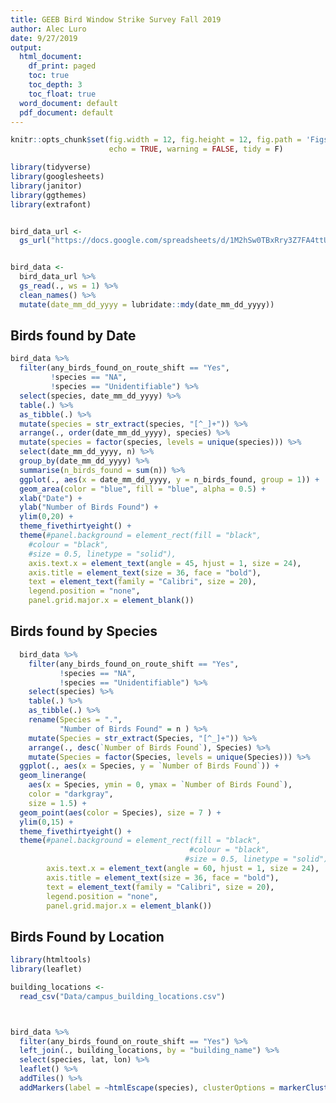```yaml
---
title: GEEB Bird Window Strike Survey Fall 2019
author: Alec Luro
date: 9/27/2019
output:
  html_document:
    df_print: paged
    toc: true
    toc_depth: 3
    toc_float: true
  word_document: default
  pdf_document: default
---
```



```r
knitr::opts_chunk$set(fig.width = 12, fig.height = 12, fig.path = 'Figs/', fig.align = "center",
                      echo = TRUE, warning = FALSE, tidy = F)
```

```r

library(tidyverse)
library(googlesheets)
library(janitor)
library(ggthemes)
library(extrafont)


bird_data_url <-
  gs_url("https://docs.google.com/spreadsheets/d/1M2hSw0TBxRry3Z7FA4ttU3QAvnoWHhb2MKV7J4tgUbQ/edit#gid=0")


bird_data <-
  bird_data_url %>% 
  gs_read(., ws = 1) %>% 
  clean_names() %>% 
  mutate(date_mm_dd_yyyy = lubridate::mdy(date_mm_dd_yyyy))


```

## Birds found by Date

```r
bird_data %>%
  filter(any_birds_found_on_route_shift == "Yes",
         !species == "NA",
         !species == "Unidentifiable") %>% 
  select(species, date_mm_dd_yyyy) %>% 
  table(.) %>% 
  as_tibble(.) %>% 
  mutate(species = str_extract(species, "[^_]+")) %>%
  arrange(., order(date_mm_dd_yyyy), species) %>% 
  mutate(species = factor(species, levels = unique(species))) %>%
  select(date_mm_dd_yyyy, n) %>% 
  group_by(date_mm_dd_yyyy) %>% 
  summarise(n_birds_found = sum(n)) %>%
  ggplot(., aes(x = date_mm_dd_yyyy, y = n_birds_found, group = 1)) + 
  geom_area(color = "blue", fill = "blue", alpha = 0.5) +
  xlab("Date") +
  ylab("Number of Birds Found") +
  ylim(0,20) + 
  theme_fivethirtyeight() + 
  theme(#panel.background = element_rect(fill = "black",
    #colour = "black",
    #size = 0.5, linetype = "solid"),
    axis.text.x = element_text(angle = 45, hjust = 1, size = 24),
    axis.title = element_text(size = 36, face = "bold"),
    text = element_text(family = "Calibri", size = 20),
    legend.position = "none",
    panel.grid.major.x = element_blank())
```

## Birds found by Species

```r
  bird_data %>%
    filter(any_birds_found_on_route_shift == "Yes",
           !species == "NA",
           !species == "Unidentifiable") %>% 
    select(species) %>% 
    table(.) %>% 
    as_tibble(.) %>% 
    rename(Species = ".",
           "Number of Birds Found" = n ) %>%
    mutate(Species = str_extract(Species, "[^_]+")) %>%
    arrange(., desc(`Number of Birds Found`), Species) %>% 
    mutate(Species = factor(Species, levels = unique(Species))) %>% 
  ggplot(., aes(x = Species, y = `Number of Birds Found`)) + 
  geom_linerange(
    aes(x = Species, ymin = 0, ymax = `Number of Birds Found`), 
    color = "darkgray",
    size = 1.5) +
  geom_point(aes(color = Species), size = 7 ) +
  ylim(0,15) +
  theme_fivethirtyeight() + 
  theme(#panel.background = element_rect(fill = "black",
                                        #colour = "black",
                                       #size = 0.5, linetype = "solid"),
        axis.text.x = element_text(angle = 60, hjust = 1, size = 24),
        axis.title = element_text(size = 36, face = "bold"),
        text = element_text(family = "Calibri", size = 20),
        legend.position = "none",
        panel.grid.major.x = element_blank())
```

## Birds Found by Location

```r


library(htmltools)
library(leaflet)

building_locations <- 
  read_csv("Data/campus_building_locations.csv") 



bird_data %>% 
  filter(any_birds_found_on_route_shift == "Yes") %>% 
  left_join(., building_locations, by = "building_name") %>% 
  select(species, lat, lon) %>%
  leaflet() %>%
  addTiles() %>%
  addMarkers(label = ~htmlEscape(species), clusterOptions = markerClusterOptions())


```
